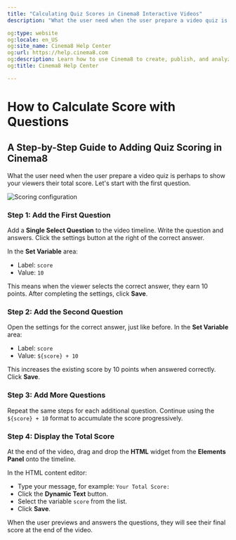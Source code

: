 ---
title: "Calculating Quiz Scores in Cinema8 Interactive Videos"
description: "What the user need when the user prepare a video quiz is perhaps to show your viewers their total score. Let's start with the first question."

og:type: website
og:locale: en_US
og:site_name: Cinema8 Help Center
og:url: https://help.cinema8.com
og:description: Learn how to use Cinema8 to create, publish, and analyze interactive videos.
og:title: Cinema8 Help Center

---


# How to Calculate Score with Questions

## A Step-by-Step Guide to Adding Quiz Scoring in Cinema8

What the user need when the user prepare a video quiz is perhaps to show your viewers their total score. Let's start with the first question.

![Scoring configuration](/screenshot/questions/calculate-score-1.webp)

<Steps>

### Step 1: Add the First Question

Add a **Single Select Question** to the video timeline. Write the question and answers. Click the settings button at the right of the correct answer.

In the **Set Variable** area:

- Label: `score`
- Value: `10`

This means when the viewer selects the correct answer, they earn 10 points. After completing the settings, click **Save**.

### Step 2: Add the Second Question

Open the settings for the correct answer, just like before. In the **Set Variable** area:

- Label: `score`
- Value: `${score} + 10`

This increases the existing score by 10 points when answered correctly. Click **Save**.

### Step 3: Add More Questions

Repeat the same steps for each additional question. Continue using the `${score} + 10` format to accumulate the score progressively.

### Step 4: Display the Total Score

At the end of the video, drag and drop the **HTML** widget from the **Elements Panel** onto the timeline.

In the HTML content editor:

- Type your message, for example: `Your Total Score:`
- Click the **Dynamic Text** button.
- Select the variable `score` from the list.
- Click **Save**.

</Steps>

<Callout type="info">
When the user previews and answers the questions, they will see their final score at the end of the video.
</Callout>
